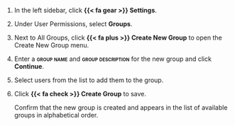 1. In the left sidebar, click **{{< fa gear >}} Settings**.

1. Under User Permissions, select **Groups**.

1. Next to All Groups, click **{{< fa plus >}} Create New Group** to open the Create New Group menu.

1. Enter a **[group name]{.smallcaps}** and **[group description]{.smallcaps}** for the new group and click **Continue**.

1. Select users from the list to add them to the group.

1. Click **{{< fa check >}} Create Group** to save.

    Confirm that the new group is created and appears in the list of available groups in alphabetical order.